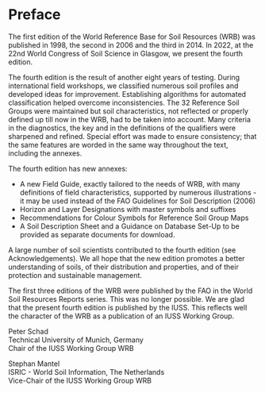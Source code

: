 # Preface {.unnumbered}

The first edition of the World Reference Base for Soil Resources (WRB) was published in 1998, the second in 2006 and the third in 2014. In 2022, at the 22nd World Congress of Soil Science in Glasgow, we present the fourth edition.

The fourth edition is the result of another eight years of testing. During international field workshops, we classified numerous soil profiles and developed ideas for improvement. Establishing algorithms for automated classification helped overcome inconsistencies. The 32 Reference Soil Groups were maintained but soil characteristics, not reflected or properly defined up till now in the WRB, had to be taken into account. Many criteria in the diagnostics, the key and in the definitions of the qualifiers were sharpened and refined. Special effort was made to ensure consistency; that the same features are worded in the same way throughout the text, including the annexes.

The fourth edition has new annexes:

-   A new Field Guide, exactly tailored to the needs of WRB, with many definitions of field characteristics, supported by numerous illustrations - it may be used instead of the FAO Guidelines for Soil Description (2006)
-   Horizon and Layer Designations with master symbols and suffixes
-   Recommendations for Colour Symbols for Reference Soil Group Maps
-   A Soil Description Sheet and a Guidance on Database Set-Up to be provided as separate documents for download.

A large number of soil scientists contributed to the fourth edition (see Acknowledgements). We all hope that the new edition promotes a better understanding of soils, of their distribution and properties, and of their protection and sustainable management.

The first three editions of the WRB were published by the FAO in the World Soil Resources Reports series. This was no longer possible. We are glad that the present fourth edition is published by the IUSS. This reflects well the character of the WRB as a publication of an IUSS Working Group.

Peter Schad\
Technical University of Munich, Germany\
Chair of the IUSS Working Group WRB

Stephan Mantel\
ISRIC - World Soil Information, The Netherlands\
Vice-Chair of the IUSS Working Group WRB
